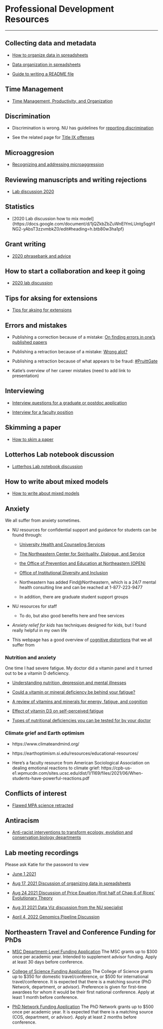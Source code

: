 # Professional Development Resources

------------------------------------------------------------------------

## **Collecting data and metadata** {.unnumbered}

-   [How to organize data in spreadsheets](https://datacarpentry.org/spreadsheet-ecology-lesson/02-common-mistakes/index.html)

-   [Data organization in spreadsheets](https://www.tandfonline.com/doi/full/10.1080/00031305.2017.1375989)

-   [Guide to writing a README file](https://data.research.cornell.edu/content/readme)

## **Time Management** {.unnumbered}

-   [Time Management, Productivity, and Organization](https://docs.google.com/document/d/13xiuKlbF0ao1CSZoeDg5RmtGibtNRclVZeQpAYcLIFo/edit)

## **Discrimination** {.unnumbered}

-   Discrimination is wrong. NU has guidelines for [reporting discrimination](https://www.northeastern.edu/ouec/reporting-options/discrimination/)

-   See the related page for [Title IX offenses](https://www.northeastern.edu/ouec/reporting-options/titleix-prohibited-offenses/)

## **Microaggresion** {.unnumbered}

-   [Recognizing and addressing microaggression](https://github.com/DrK-Lo/lotterhoslabprotocols/blob/gh-pages/Recognizing%20and%20Addressing%20Microaggressions%20Takewaways%202021.pdf)

## **Reviewing manuscripts and writing rejections** {.unnumbered}

-   [Lab discussion 2020](https://docs.google.com/document/d/1BGYn66Q0mkXOwL5S_woHOLh7__dTHQzQDxRc5EnKLNw/edit#)

## **Statistics** {.unnumbered}

-   \[2020 Lab discussion how to mix model\]{https://docs.google.com/document/d/1jQZkbZbZuWnElYmLUntg5qgh1NG2-yAbsT3zzvmbkZ0/edit#heading=h.btb80w3ha1pf}

## **Grant writing** {.unnumbered}

-   [2020 phrasebank and advice](https://docs.google.com/document/d/10TXWztCiID1-wNTGZ37rvYoIVHbf2kWmQMHoqN6pHQk/edit?pli=1)

## **How to start a collaboration and keep it going** {.unnumbered}

-   [2020 lab discussion](https://docs.google.com/document/d/1mgWle41KPHnlCevE5IB9S1AaWQcYDFm_7riQU7WTfOM/edit)

## **Tips for aksing for extensions** {.unnumbered}

-   [Tips for aksing for extensions](https://docs.google.com/document/d/1o87Ua79CeVIQstDpy9m9DtGsZTL9ttFmVB-Kqus1Iig/edit)

## **Errors and mistakes** {.unnumbered}

-   Publishing a correction because of a mistake: [On finding errors in one's published papers](https://dynamicecology.wordpress.com/2016/12/02/on-finding-errors-in-ones-published-analyses/)

-   Publishing a retraction because of a mistake: [Wrong alot?](http://ecoevoevoeco.blogspot.com/2016/12/wrong-lot.html%20http://ecoevoevoeco.blogspot.com/2016/12/wrong-lot.html)

-   Publishing a retraction because of what appears to be fraud: [#PruittGate](https://laskowskilab.faculty.ucdavis.edu/2020/01/29/retractions/)

-   Katie's overview of her career mistakes (need to add link to presentation)

## **Interviewing** {.unnumbered}

-   [Interview questions for a graduate or postdoc application](https://docs.google.com/document/d/1SM3PiIfo4f_Pd_NZxC4Br1g5E0mnqCUlwilrleatNWA/edit)

-   [Interview for a faculty position](https://docs.google.com/document/d/1OvvB6yl_5l05dUn3frL5GEJeksc5xjy8a_keq8sp0fc/edit)

## **Skimming a paper** {.unnumbered}

-   [How to skim a paper](https://docs.google.com/document/d/17wIUVwRGpfRMG-riBjCj9EyCnPMb-K8RX7ww5C0kzf8/edit)

## **Lotterhos Lab notebook discussion** {.unnumbered}

-   [Lotterhos Lab notebook discussion](https://drive.google.com/file/d/1HIVVvMbaF8XW0Jxyh708EYBTegkneJ_C/view?usp=sharing)

## **How to write about mixed models** {.unnumbered}

-   [How to write about mixed models](https://docs.google.com/document/d/1jQZkbZbZuWnElYmLUntg5qgh1NG2-yAbsT3zzvmbkZ0/edit#heading=h.btb80w3ha1pf)

## **Anxiety** {.unnumbered}

We all suffer from anxiety sometimes.

-   NU resources for confidential support and guidance for students can be found through:

    -   [University Health and Counseling Services](https://www.northeastern.edu/uhcs/)

    -   [The Northeastern Center for Spirituality, Dialogue, and Service](https://www.northeastern.edu/spirituallife/)

    -   [the Office of Prevention and Education at Northeastern (OPEN)](https://studentlife.northeastern.edu/open/)

    -   [Office of Institutional Diversity and Inclusion](https://provost.northeastern.edu/oidi/)

    -   Northeastern has added Find\@Northeastern, which is a 24/7 mental health consulting line and can be reached at 1-877-223-9477

    -   In addition, there are graduate student support groups

-   NU resources for staff

    -   To do, but also good benefits here and free services

-   *Anxiety relief for kids* has techniques designed for kids, but I found really helpful in my own life

-   This webpage has a good overview of [cognitive distortions](https://positivepsychology.com/cognitive-distortions/) that we all suffer from

### **Nutrition and anxiety** {.unnumbered}

One time I had severe fatigue. My doctor did a vitamin panel and it turned out to be a vitamin D deficiency.

-   [Understanding nutrition, depression and mental illnesses](https://www.ncbi.nlm.nih.gov/pmc/articles/PMC2738337/)

-   [Could a vitamin or mineral deficiency be behind your fatigue?](https://www.health.harvard.edu/mind-and-mood/could-a-vitamin-or-mineral-deficiency-be-behind-your-fatigue)

-   [A review of vitamins and minerals for energy, fatigue, and cognition](https://www.ncbi.nlm.nih.gov/pmc/articles/PMC7019700/)

-   [Effect of vitamin D3 on self-perceived fatigue](https://www.ncbi.nlm.nih.gov/pmc/articles/PMC5207540/)

-   [Types of nutritional deficiencies you can be tested for by your doctor](https://www.myonemedicalsource.com/2020/06/18/nutritional-testing/)

### **Climate grief and Earth optimism** {.unnumbered}

-   https://www.climateandmind.org/

-   https://earthoptimism.si.edu/resources/educational-resources/

-   Here's a faculty resource from American Sociological Association on dealing emotional reactions to climate grief: https://cpb-us-e1.wpmucdn.com/sites.ucsc.edu/dist/1/1169/files/2021/06/When-students-have-powerful-reactions.pdf

## **Conflicts of interest** {.unnumbered}

-   [Flawed MPA science retracted](https://sustainablefisheries-uw.org/flawed-mpa-science-retracted/)

## **Antiracism** {.unnumbered}

-   [Anti-racist interventions to transform ecology, evolution and conservation biology departments](https://www.nature.com/articles/s41559-021-01522-z)

## **Lab meeting recordings** {.unnumbered}

Please ask Katie for the password to view

-   [June 1 2021](https://northeastern.zoom.us/rec/share/enHUqKE7sr-bq6gpBMBOsu2-vPz3YsobBGADU2wNAgl80B-O9ijm86bx9kxOiboj.nYjVibVUxw51caKb)

-   [Aug 17, 2021 Discussion of organizing data in spreadsheets](https://northeastern.zoom.us/rec/share/8Z6w6mkq-XTPgyDJU_zcLIp0M5U9tTh5rGo5bhlXdIfKR7vbV4bZsA2Nm3rxvbfv.d3krLgGquGjjO5CP)

-   [Aug 24 2021 Discussion of Price Equation (first half of Chap 6 of Rices' Evolutionary Theory](https://northeastern.zoom.us/rec/share/9JS5ZfB-eySzp6VqK24pHh4bNft2uPhd8wLx3b7J2ycq1IQd4hxxt8bvcXs8WfJs.3dgAcoKa9fQZArZR)

-   [Aug 31 2021 Data Viz discussion from the NU specialist](https://northeastern.zoom.us/rec/share/L4GY5DKi6XCi1nf8_RxkzyGyu6NAojZd4nsNsL1WpxiEfNp5qe_PHd5An9ngPANS.49r97rNHCjo5PNSH)

-   [April 4, 2022 Genomics Pipeline Discussion](https://drive.google.com/file/d/1PGqdpTqKoK9ShX6yj6hNiqI7VVO43gOv/view?usp=sharing)

## **Northeastern Travel and Conference Funding for PhDs** {.unnumbered}

-   [MSC Department-Level Funding Application](https://drive.google.com/file/d/1Lb_1kdAgfSQqCOqkyCWnVshKLY8Y7MHT/view?usp=sharing) The MSC grants up to \$300 once per academic year. Intended to supplement advisor funding. Apply at least 30 days before conference.

-   [College of Science Funding Application](https://forms.office.com/pages/responsepage.aspx?id=gcLuqKOqrk2sm5o5i5IV5yDZoNSxGVNDmDTVJk5ayVFURVRETTY1MUZUUDIzNzRHVFRGQkpaWTBZTi4u) The College of Science grants up to \$350 for domestic travel/conference, or \$500 for international travel/conference. It is expected that there is a matching source (PhD Network, department, or advisor). Preference is given for first-time awardees for whom it would be their first national conference. Apply at least 1 month before conference.

-   [PhD Network Funding Application](https://phd.northeastern.edu/network/resources/travelfunding/) The PhD Network grants up to \$500 once per academic year. It is expected that there is a matching source (COS, department, or advisor). Apply at least 2 months before conference.\
